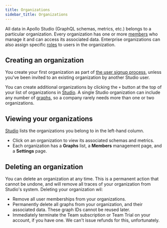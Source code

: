 ```yaml
---
title: Organizations
sidebar_title: Organizations
---
```


All data in Apollo Studio (GraphQL schemas, metrics, etc.) belongs to a particular organization. Every organization has one or more [members](./members/) who manage it and can access its associated data. Enterprise organizations can also assign specific [roles](./members/#organization-wide-member-roles) to users in the organization.

## Creating an organization

You create your first organization as part of [the user signup process](./account/), unless you've been invited to an existing organization by another Studio user.

You can create additional organizations by clicking the `+` button at the top of your list of organizations in [Studio](https://studio.apollographql.com). A single Studio organization can include any number of [graphs](./graphs/), so a company rarely needs more than one or two organizations.

## Viewing your organizations

[Studio](https://studio.apollographql.com) lists the organizations you belong to in the left-hand column.

* Click on an organization to view its associated schemas and metrics.
* Each organization has a **Graphs** list, a **Members** management page, and a **Settings** page.

## Deleting an organization

You can delete an organization at any time. This is a permanent action that cannot be undone, and will remove all traces of your organization from Studio's system.
Deleting your organization wil:

* Remove all user memberships from your organizations.
* Permanently delete all graphs from your organization, and their associated data. These graph IDs cannot be reused later.
* Immediately terminate the Team subscription or Team Trial on your account, if you have one. We can't issue refunds for this, unfortunately.

